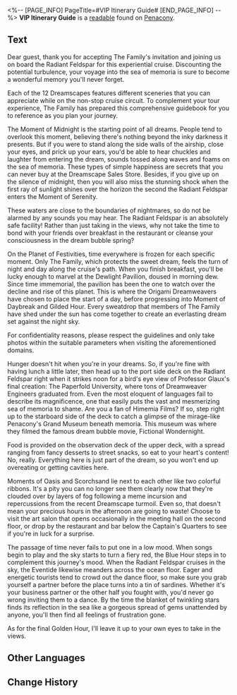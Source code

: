 <%-- [PAGE_INFO]
PageTitle=#VIP Itinerary Guide#
[END_PAGE_INFO] --%>
{{Readable Infobox
|id           = 375
|partIds      = 190670
|title        = 
|image        = Item Penacony Readable 2.png
|world        = Penacony
|parts        = 1
|author       = <!--to be added-->
|description  = A sightseeing itinerary guide for VIP guests aboard the Radiant Feldspar.
|part1        = VIP Itinerary Guide
|source1      = {{cx|Source missing}}
|characters   = 
|factions     = 
}}
'''VIP Itinerary Guide''' is a [[readable]] found on [[Penacony]].
<!--
==Location==
{{Map Embed|<map name>|<marker id>}}
-->
==Text==
Dear guest, thank you for accepting The Family's invitation and joining us on board the Radiant Feldspar for this experiential cruise. Discounting the potential turbulence, your voyage into the sea of memoria is sure to become a wonderful memory you'll never forget.

Each of the 12 Dreamscapes features different sceneries that you can appreciate while on the non-stop cruise circuit. To complement your tour experience, The Family has prepared this comprehensive guidebook for you to reference as you plan your journey.

The Moment of Midnight is the starting point of all dreams. People tend to overlook this moment, believing there's nothing beyond the inky darkness it presents. But if you were to stand along the side walls of the airship, close your eyes, and prick up your ears, you'd be able to hear chuckles and laughter from entering the dream, sounds tossed along waves and foams on the sea of memoria. These types of simple happiness are secrets that you can never buy at the Dreamscape Sales Store. Besides, if you give up on the silence of midnight, then you will also miss the stunning shock when the first ray of sunlight shines over the horizon the second the Radiant Feldspar enters the Moment of Serenity.

These waters are close to the boundaries of nightmares, so do not be alarmed by any sounds you may hear. The Radiant Feldspar is an absolutely safe facility! Rather than just taking in the views, why not take the time to bond with your friends over breakfast in the restaurant or cleanse your consciousness in the dream bubble spring?

On the Planet of Festivities, time everywhere is frozen for each specific moment. Only The Family, which protects the sweet dream, feels the turn of night and day along the cruise's path. When you finish breakfast, you'll be lucky enough to marvel at the Dewlight Pavilion, doused in morning dew. Since time immemorial, the pavilion has been the one to watch over the decline and rise of this planet. This is where the Origami Dreamweavers have chosen to place the start of a day, before progressing into Moment of Daybreak and Gilded Hour. Every sweatdrop that members of The Family have shed under the sun has come together to create an everlasting dream set against the night sky.

For confidentiality reasons, please respect the guidelines and only take photos within the suitable parameters when visiting the aforementioned domains.

Hunger doesn't hit when you're in your dreams. So, if you're fine with having lunch a little later, then head up to the port side deck on the Radiant Feldspar right when it strikes noon for a bird's eye view of Professor Glaux's final creation: The Paperfold University, where tons of Dreamweaver Engineers graduated from. Even the most eloquent of languages fail to describe its magnificence, one that easily puts the vast and mesmerizing sea of memoria to shame. Are you a fan of Himemia Films? If so, step right up to the starboard side of the deck to catch a glimpse of the mirage-like Penacony's Grand Museum beneath memoria. This museum was where they filmed the famous dream bubble movie, Fictional Wondernight.

Food is provided on the observation deck of the upper deck, with a spread ranging from fancy desserts to street snacks, so eat to your heart's content! No, really. Everything here is just part of the dream, so you won't end up overeating or getting cavities here.

Moments of Oasis and Scorchsand lie next to each other like two colorful ribbons. It's a pity you can no longer see them clearly now that they're clouded over by layers of fog following a meme incursion and repercussions from the recent Dreamscape turmoil. Even so, that doesn't mean your precious hours in the afternoon are going to waste! Choose to visit the art salon that opens occasionally in the meeting hall on the second floor, or drop by the restaurant and bar below the Captain's Quarters to see if you're in luck for a surprise.

The passage of time never fails to put one in a low mood. When songs begin to play and the sky starts to turn a fiery red, the Blue Hour steps in to complement this journey's mood. When the Radiant Feldspar cruises in the sky, the Eventide likewise meanders across the ocean floor. Eager and energetic tourists tend to crowd out the dance floor, so make sure you grab yourself a partner before the place turns into a tin of sardines. Whether it's your business partner or the other half you fought with, you'd never go wrong inviting them to a dance. By the time the blanket of twinkling stars finds its reflection in the sea like a gorgeous spread of gems unattended by anyone, you'll then find all feelings of frustration gone.

As for the final Golden Hour, I'll leave it up to your own eyes to take in the views.

<!--
==Trivia==
* 
-->
==Other Languages==
{{Other Languages
|en   = VIP Itinerary Guide
|zhs  = 贵宾行程规划参考
|zht  = 貴賓行程規劃參考
|ja   = VIPスケジュールプラン参考用
|ko   = 귀빈 항해 일정 안내서
|es   = Itinerario para visitantes VIP
|fr   = Guide touristique pour VIP
|ru   = Путеводитель для VIP-гостей
|th   = ข้อมูลอ้างอิงแผนการเดินทางวีไอพี
|vi   = Tham Khảo Quy Hoạch Hành Trình VIP
|de   = VIP-Reiseführer
|id   = Referensi Rencana Perjalanan Tamu VIP
|pt   = Guia de Itinerário VIP
}}

==Change History==
{{Change History|2.3}}